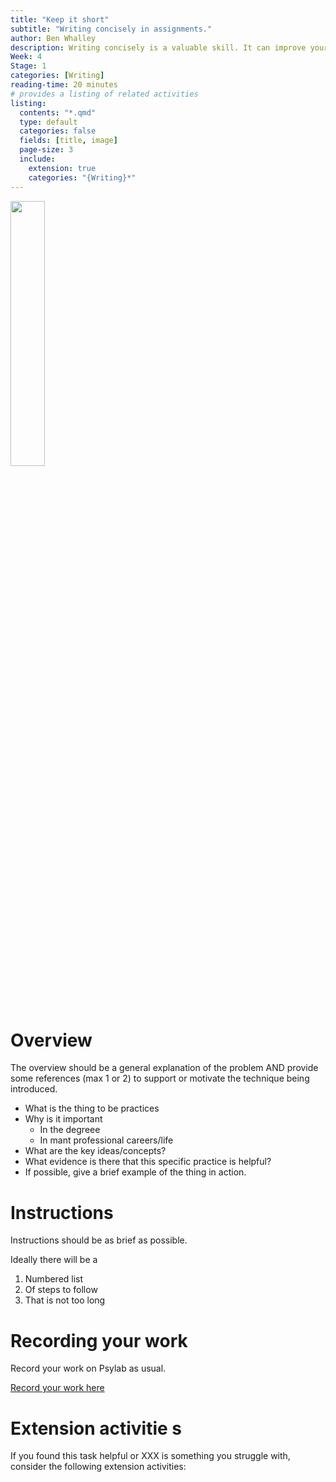 ```yaml
---
title: "Keep it short"
subtitle: "Writing concisely in assignments."
author: Ben Whalley
description: Writing concisely is a valuable skill. It can improve your marks by helping you communicate more effectively in essays and exams.
Week: 4
Stage: 1
categories: [Writing]
reading-time: 20 minutes
# provides a listing of related activities
listing:
  contents: "*.qmd"
  type: default
  categories: false
  fields: [title, image]
  page-size: 3
  include:
    extension: true
    categories: "{Writing}*"
---
```


![](../images/papers.png){width=33%}

# Overview

The overview should be a general explanation of the problem AND provide some references (max 1 or 2) to 
support or motivate the technique being introduced.

- What is the thing to be practices
- Why is it important
  - In the degreee
  - In mant professional careers/life
  
- What are the key ideas/concepts?
- What evidence is there that this specific practice is helpful?
- If possible, give a brief example of the thing in action.



# Instructions

Instructions should be as brief as possible.

Ideally there will be a 

1. Numbered list
2. Of steps to follow
3. That is not too long




# Recording your work

Record your work on Psylab as usual.

<!-- Students will know that they can and should record their 

Additional notes here might emphasise a particular format, or prompt them to ask their tutor specific questions in office hours, or things to look out for in later progress meetings.

-->

[Record your work here](XXX){.submit-work .btn .btn-primary}



# Extension activitie   s

If you found this task helpful or XXX is something you struggle with, consider the following extension activities:

::: {#sample-listings}
:::








